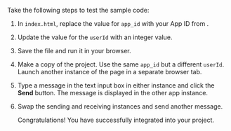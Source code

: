 <PlatformWrapper platform="web">

Take the following steps to test the sample code:

1. In `index.html`, replace the value for `app_id` with your App ID from <Vg k="CONSOLE" />.

1. Update the value for the `userId` with an integer value.

1. Save the file and run it in your browser. 

1. Make a copy of the project. Use the same `app_id` but a different `userId`. Launch another instance of the page in a separate browser tab. 

1. Type a message in the text input box in either instance and click the **Send** button. The message is displayed in the other app instance.

1. Swap the sending and receiving instances and send another message.

    Congratulations! You have successfully integrated <Vg k="SIG" /> into your project.

</PlatformWrapper>